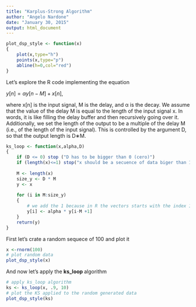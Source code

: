 ```yaml
---
title: "Karplus-Strong Algorithm"
author: "Angelo Nardone"
date: "January 30, 2015"
output: html_document
---
```


```r
plot_dsp_style <- function(x)
{
    plot(x,type="h")
    points(x,type="p")
    abline(h=0,col="red")
}

```
Let's explore the R code implementing the equation

$y[n]= \alpha y[n-M]+x[n],$

where x[n] is the input signal, M is the delay, and α is the decay. 
We assume that the value of the delay M is equal to the length of the input signal x. 
In words, it is like filling the delay buffer and then recursively going over it. 
Additionally, we set the length of the output to be a multiple of the delay M (i.e., of the length of the input signal). 
This is controlled by the argument D, so that the output length is D∗M.

```r
ks_loop <- function(x,alpha,D)
{
    if (D <= 0) stop ("D has to be bigger than 0 (cero)")
    if (length(x)<=1) stop("x should be a secuence of data biger than 1")
    
    M <- length(x)
    size_y <- D * M
    y <- x
    
    for (i in M:size_y)
    {
        # we add the 1 because in R the vectors starts with the index 1
        y[i] <- alpha * y[i-M +1]
    }
    return(y)
}
```


First let's crate a random sequece of 100 and plot it
```r
x <-rnorm(100)
# plot random data
plot_dsp_style(x)
```

And now let's apply the <b> ks_loop </b> algorithm

```r
# apply ks_loop algorithm
ks <- ks_loop(x, .9, 10)
# plot the KS applied to the random generated data
plot_dsp_style(ks)
```



